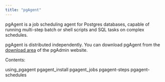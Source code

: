 ```yaml
---
title: "pgAgent"
---
```


<div id="pgagent" class="registered_link"></div>


pgAgent is a job scheduling agent for Postgres databases, capable of running multi-step batch or shell scripts and SQL tasks on complex schedules.

pgAgent is distributed independently. You can download pgAgent from the [download area](http://www.pgadmin.org/download) of the pgAdmin website.

Contents:

<div class="toctree" maxdepth="2">

using\_pgagent pgagent\_install pgagent\_jobs pgagent-steps pgagent-schedules

</div>
